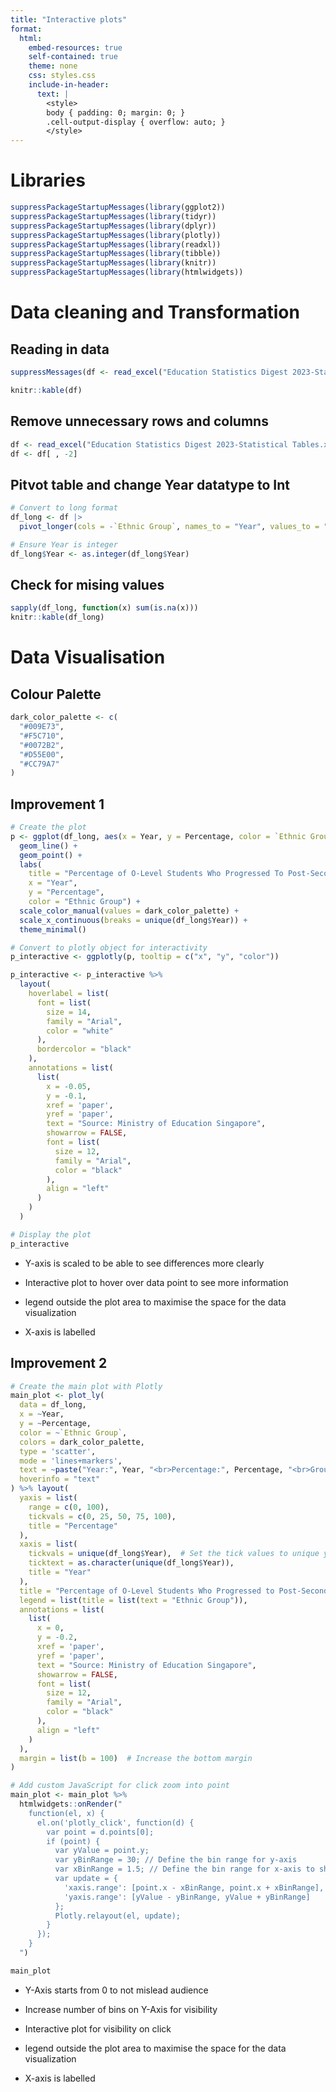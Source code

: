 ```yaml
---
title: "Interactive plots"
format:
  html:
    embed-resources: true
    self-contained: true
    theme: none
    css: styles.css
    include-in-header:
      text: |
        <style>
        body { padding: 0; margin: 0; }
        .cell-output-display { overflow: auto; }
        </style>
---
```


# Libraries
```r
suppressPackageStartupMessages(library(ggplot2))
suppressPackageStartupMessages(library(tidyr))
suppressPackageStartupMessages(library(dplyr))
suppressPackageStartupMessages(library(plotly))
suppressPackageStartupMessages(library(readxl))
suppressPackageStartupMessages(library(tibble))
suppressPackageStartupMessages(library(knitr))
suppressPackageStartupMessages(library(htmlwidgets))
```

# Data cleaning and Transformation

## Reading in data
```r
suppressMessages(df <- read_excel("Education Statistics Digest 2023-Statistical Tables.xlsx", sheet = "46"))

```

```r
knitr::kable(df)
```

## Remove unnecessary rows and columns
```r
df <- read_excel("Education Statistics Digest 2023-Statistical Tables.xlsx", sheet = "46", skip = 1, n_max = 5)
df <- df[ , -2]
```

## Pitvot table and change Year datatype to Int
```r
# Convert to long format
df_long <- df |>
  pivot_longer(cols = -`Ethnic Group`, names_to = "Year", values_to = "Percentage")

# Ensure Year is integer
df_long$Year <- as.integer(df_long$Year)
```

## Check for mising values 
```r
sapply(df_long, function(x) sum(is.na(x)))
knitr::kable(df_long)
```

# Data Visualisation

## Colour Palette
```r
dark_color_palette <- c(
  "#009E73",  
  "#F5C710",  
  "#0072B2", 
  "#D55E00",  
  "#CC79A7"
)
```

## Improvement 1
```r
# Create the plot
p <- ggplot(df_long, aes(x = Year, y = Percentage, color = `Ethnic Group`, group = `Ethnic Group`)) +
  geom_line() +
  geom_point() +
  labs(
    title = "Percentage of O-Level Students Who Progressed To Post-Secondary Education",
    x = "Year",
    y = "Percentage",
    color = "Ethnic Group") +
  scale_color_manual(values = dark_color_palette) +
  scale_x_continuous(breaks = unique(df_long$Year)) +
  theme_minimal()

# Convert to plotly object for interactivity
p_interactive <- ggplotly(p, tooltip = c("x", "y", "color"))

p_interactive <- p_interactive %>%
  layout(
    hoverlabel = list(
      font = list(
        size = 14,
        family = "Arial",
        color = "white"
      ),
      bordercolor = "black" 
    ),
    annotations = list(
      list(
        x = -0.05,
        y = -0.1,
        xref = 'paper',
        yref = 'paper',
        text = "Source: Ministry of Education Singapore",
        showarrow = FALSE,
        font = list(
          size = 12,
          family = "Arial",
          color = "black"
        ),
        align = "left"
      )
    )
  )

# Display the plot
p_interactive
```

- Y-axis is scaled to be able to see differences more clearly

- Interactive plot to hover over data point to see more information

- legend outside the plot area to maximise the space for the data visualization

- X-axis is labelled

## Improvement 2

```r
# Create the main plot with Plotly
main_plot <- plot_ly(
  data = df_long,
  x = ~Year,
  y = ~Percentage,
  color = ~`Ethnic Group`,
  colors = dark_color_palette,
  type = 'scatter',
  mode = 'lines+markers',
  text = ~paste("Year:", Year, "<br>Percentage:", Percentage, "<br>Group:", `Ethnic Group`),
  hoverinfo = "text"
) %>% layout(
  yaxis = list(
    range = c(0, 100),
    tickvals = c(0, 25, 50, 75, 100),
    title = "Percentage"
  ),
  xaxis = list(
    tickvals = unique(df_long$Year),  # Set the tick values to unique years
    ticktext = as.character(unique(df_long$Year)),
    title = "Year"
  ),
  title = "Percentage of O-Level Students Who Progressed to Post-Secondary Education",
  legend = list(title = list(text = "Ethnic Group")),
  annotations = list(
    list(
      x = 0,
      y = -0.2,
      xref = 'paper',
      yref = 'paper',
      text = "Source: Ministry of Education Singapore",
      showarrow = FALSE,
      font = list(
        size = 12,
        family = "Arial",
        color = "black"
      ),
      align = "left"
    )
  ),
  margin = list(b = 100)  # Increase the bottom margin
)

# Add custom JavaScript for click zoom into point
main_plot <- main_plot %>%
  htmlwidgets::onRender("
    function(el, x) {
      el.on('plotly_click', function(d) {
        var point = d.points[0];
        if (point) {
          var yValue = point.y;
          var yBinRange = 30; // Define the bin range for y-axis
          var xBinRange = 1.5; // Define the bin range for x-axis to show 5 years
          var update = {
            'xaxis.range': [point.x - xBinRange, point.x + xBinRange], // Show 5 years around the clicked point
            'yaxis.range': [yValue - yBinRange, yValue + yBinRange]
          };
          Plotly.relayout(el, update);
        }
      });
    }
  ")

main_plot

```
- Y-Axis starts from 0 to not mislead audience

- Increase number of bins on Y-Axis for visibility

- Interactive plot for visibility on click

- legend outside the plot area to maximise the space for the data visualization
- X-axis is labelled